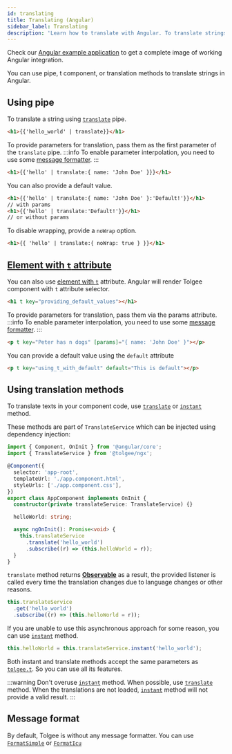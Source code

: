 ```yaml
---
id: translating
title: Translating (Angular)
sidebar_label: Translating
description: 'Learn how to translate with Angular. To translate strings in Angular, you can use pipe, t component, or translation methods.'
---
```


Check our [Angular example application](https://github.com/tolgee/ngx-example) to get a complete image of working Angular integration.

You can use pipe, t component, or translation methods to translate strings in Angular.

## Using pipe

To translate a string using [`translate`](/integrations/angular/api.mdx#translate-pipe) pipe.

```html
<h1>{{'hello_world' | translate}}</h1>
```

To provide parameters for translation, pass them as the first parameter of the `translate` pipe.
:::info
To enable parameter interpolation, you need to use some [message formatter](/js-sdk/formatting).
:::

```html
<h1>{{'hello' | translate:{ name: 'John Doe' }}}</h1>
```

You can also provide a default value.

```html
<h1>{{'hello' | translate:{ name: 'John Doe' }:'Default!'}}</h1>
// with params
<h1>{{'hello' | translate:'Default!'}}</h1>
// or without params
```

To disable wrapping, provide a `noWrap` option.
```html
<h1>{{ 'hello' | translate:{ noWrap: true } }}</h1>
```

## [Element with `t` attribute](/integrations/angular/api.mdx#tcomponent)

You can also use [element with `t`](/integrations/angular/api.mdx#tcomponent) attribute. Angular will render Tolgee component with `t` attribute selector.

```html
<h1 t key="providing_default_values"></h1>
```


To provide parameters for translation, pass them via the params attribute.
:::info
To enable parameter interpolation, you need to use some [message formatter](http://localhost:3000/docs/sdk/formatting).
:::
```html
<p t key="Peter has n dogs" [params]="{ name: 'John Doe' }"></p>
```

You can provide a default value using the `default` attribute

```html
<p t key="using_t_with_default" default="This is default"></p>
```

## Using translation methods

To translate texts in your component code, use [`translate`](/integrations/angular/api.mdx#method-translate)
or [`instant`](/integrations/angular/api.mdx#method-instant) method.

These methods are part of `TranslateService` which can be injected using dependency injection:

```typescript
import { Component, OnInit } from '@angular/core';
import { TranslateService } from '@tolgee/ngx';

@Component({
  selector: 'app-root',
  templateUrl: './app.component.html',
  styleUrls: ['./app.component.css'],
})
export class AppComponent implements OnInit {
  constructor(private translateService: TranslateService) {}

  helloWorld: string;

  async ngOnInit(): Promise<void> {
    this.translateService
      .translate('hello_world')
      .subscribe((r) => (this.helloWorld = r));
  }
}
```

`translate` method returns [**Observable**](https://rxjs-dev.firebaseapp.com/guide/observable) 
as a result, the provided listener is called every time the translation changes due to language changes or other reasons.

```typescript
this.translateService
  .get('hello_world')
  .subscribe((r) => (this.helloWorld = r));
```

If you are unable to use this asynchronous approach for some reason, you can use
[`instant`](/integrations/angular/api.mdx#method-instant) method.

```typescript
this.helloWorld = this.translateService.instant('hello_world');
```

Both instant and translate methods accept the same parameters as [`tolgee.t`](/api/core_package/tolgee.mdx#t).
So you can use all its features.

:::warning
Don't overuse [`instant`](/integrations/angular/api.mdx#method-instant) method. When possible, use [`translate`](/integrations/angular/api.mdx#method-get) method.
When the translations are not loaded, [`instant`](/integrations/angular/api.mdx#method-instant) method will not provide a valid result.
:::

## Message format
By default, Tolgee is without any message formatter. You can use
[`FormatSimple`](/api/core_package/format_simple.mdx) or [`FormatIcu`](/platform/icu_message_format)
